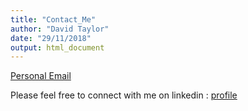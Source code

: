 ```yaml
---
title: "Contact_Me"
author: "David Taylor"
date: "29/11/2018"
output: html_document
---
```


[Personal Email](mailto:davidtaylor222@msn.com) 

Please feel free to connect with me on linkedin : 
[profile](https://www.linkedin.com/in/davidtaylor222/)
